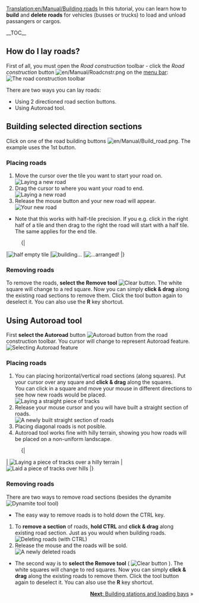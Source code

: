 [[Translation:en/Manual/Building roads]]
{{nl/Vertaling|en/Manual/Building roads|0}}{{en/Manual/Tutorial/Navigation}}
<!-- for search bot mainly -->
In this tutorial, you can learn how to '''build''' and '''delete roads''' for vehicles (busses or trucks) to load and unload passangers or cargos.

__TOC__

==How do I lay roads?==

First of all, you must open the ''Road construction'' toolbar - click the ''Road construction'' button [[File:en/Manual/Roadcnstr.png]] on the [[en/Manual/Game interface#the-menu-bar|menu bar]]:
[[File:en/Manual/Road constructionnew.png|none|frame|The road construction toolbar]]

There are two ways you can lay roads:
* Using 2 directioned road section buttons.
* Using Autoroad tool.

== Building selected direction sections ==

Click on one of the road building buttons [[File:en/Manual/Build road.png]]. The example uses the 1st button.

=== Placing roads ===
#Move the cursor over the tile you want to start your road on.<br/>[[File:en/Manual/Build roads01.png|none|frame|Laying a new road]]
#Drag the cursor to where you want your road to end.<br/>[[File:en/Manual/Build roads02.png|none|frame|Laying a new road]]
#Release the mouse button and your new road will appear.<br/>[[File:en/Manual/Build roads03.png|none|frame|Your new road]]

* Note that this works with half-tile precision. If you e.g. click in the right half of a tile and then drag to the right the road will start with a half tile. The same applies for the end tile.
:{|
|[[File:en/Manual/Build roads04.png|none|frame|half empty tile]]
|[[File:en/Manual/Build roads05.png|none|frame|building...]]
|[[File:en/Manual/Build roads06.png|none|frame|...arranged!]]
|}
=== Removing roads === 
To remove the roads, '''select the Remove tool''' [[File:en/Manual/Toggle clear active.png|Clear button]]. The white square will change to a red square. Now you can simply '''click & drag''' along the existing road sections to remove them. Click the tool button again to deselect it. You can also use the '''R''' key shortcut.

== Using Autoroad tool ==
First '''select the Autoroad''' button [[File:en/Manual/Autoroad.png|Autoroad button]] from the road construction toolbar. You cursor will change to represent Autoroad feature.
[[File:en/Manual/AutoroadTut1.png|none|frame|Selecting Autoroad feature]]

=== Placing roads ===
#You can placing horizontal/vertical road sections (along squares). Put your cursor over any square and '''click & drag''' along the squares.<br/>You can click in a square and move your mouse in different directions to see how new roads would be placed.<br/>[[File:en/Manual/AutoroadTut2.png|none|frame|Laying a straight piece of tracks]]
#Release your mouse cursor and you will have built a straight section of roads.<br/>[[File:en/Manual/AutoroadTut3.png|none|frame|A newly built straight section of roads]]
#Placing diagonal roads is not posible.
#Autoroad tool works fine with hilly terrain, showing you how roads will be placed on a non-uniform landscape.
:{|
| [[File:en/Manual/AutoroadTut5.png|none|frame|Laying a piece of tracks over a hilly terrain]]
| [[File:en/Manual/AutoroadTut6.png|none|frame|Laid a piece of tracks over hills]]
|}
=== Removing roads ===
There are two ways to remove road sections (besides the dynamite [[File:en/Manual/Clear title.png|Dynamite tool]] tool)

*The easy way to remove roads is to hold down the CTRL key.

#To '''remove a section''' of roads, '''hold CTRL''' and '''click & drag''' along existing road section. Just as you would when building roads.<br/>[[File:en/Manual/AutoroadTut7.png|none|frame|Deleting roads (with CTRL)]]
#Release the mouse and the roads will be sold.<br/>[[File:en/Manual/AutoroadTut8.png|none|frame|A newly deleted roads]]

*The second way is to '''select the Remove tool''' ( [[File:en/Manual/Toggle clear active.png|Clear button]] ). The white squares will change to red squares. Now you can simply '''click & drag''' along the existing roads to remove them. Click the tool button again to deselect it. You can also use the '''R''' key shortcut.

<span style="float: right">[[en/Manual/Building stations and loading bays|'''Next''': Building stations and loading bays]] &raquo;</span>